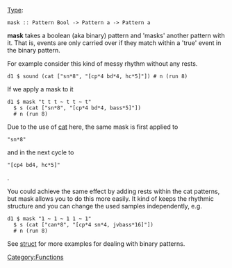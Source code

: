 {{DISPLAYTITLE:mask}} 
[[Type signature|Type]]: <source inline>mask :: Pattern Bool -> Pattern a -> Pattern a</source>

'''mask''' takes a boolean (aka binary) pattern and 'masks' another pattern with it. That is, events are only carried over if they match within a 'true' event in the binary pattern.

For example consider this kind of messy rhythm without any rests.

<source>
d1 $ sound (cat ["sn*8", "[cp*4 bd*4, hc*5]"]) # n (run 8)
</source>

If we apply a mask to it

<source>
d1 $ mask "t t t ~ t t ~ t"
  $ s (cat ["sn*8", "[cp*4 bd*4, bass*5]"])
  # n (run 8) 
</source>

Due to the use of [[cat]] here, the same mask is first applied to <source inline>"sn*8"</source> and in the next cycle to <source inline>"[cp4 bd4, hc*5]"</source>.

You could achieve the same effect by adding rests within the cat patterns, but mask allows you to do this more easily. It kind of keeps the rhythmic structure and you can change the used samples independently, e.g.

<source>
d1 $ mask "1 ~ 1 ~ 1 1 ~ 1"
  $ s (cat ["can*8", "[cp*4 sn*4, jvbass*16]"])
  # n (run 8) 
</source>

See [[struct]] for more examples for dealing with binary patterns.

[[Category:Functions]]